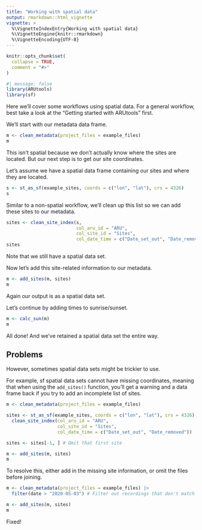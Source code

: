 ```yaml
---
title: "Working with spatial data"
output: rmarkdown::html_vignette
vignette: >
  %\VignetteIndexEntry{Working with spatial data}
  %\VignetteEngine{knitr::rmarkdown}
  %\VignetteEncoding{UTF-8}
---
```


```r
knitr::opts_chunk$set(
  collapse = TRUE,
  comment = "#>"
)
```

```r
#| message: false
library(ARUtools)
library(sf)
```

Here we'll cover some workflows using spatial data. For a general workflow, best
take a look at the "Getting started with ARUtools" first.


We'll start with our metadata data frame.

```r
m <- clean_metadata(project_files = example_files)
m
```

This isn't spatial because we don't actually know where the sites are located.
But our next step is to get our site coordinates.

Let's assume we have a spatial data frame containing our sites and where they 
are located.
```r
s <- st_as_sf(example_sites, coords = c("lon", "lat"), crs = 4326)
s
```

Similar to a non-spatial workflow, we'll clean up this list so we can add these sites to our metadata.

```r
sites <- clean_site_index(s, 
                          col_aru_id = "ARU", 
                          col_site_id = "Sites", 
                          col_date_time = c("Date_set_out", "Date_removed"))
sites
```

Note that we still have a spatial data set.

Now let's add this site-related information to our metadata.

```r
m <- add_sites(m, sites)
m
```

Again our output is as a spatial data set.

Let's continue by adding times to sunrise/sunset.
```r
m <- calc_sun(m)
m
```

All done! And we've retained a spatial data set the entire way.

## Problems
However, sometimes spatial data sets might be trickier to use.

For example, sf spatial data sets cannot have missing coordinates, meaning
that when using the `add_sites()` function, you'll get a warning and a data frame
back if you try to add an incomplete list of sites.

```r
m <- clean_metadata(project_files = example_files)

sites <- st_as_sf(example_sites, coords = c("lon", "lat"), crs = 4326) |>
  clean_site_index(col_aru_id = "ARU", 
                   col_site_id = "Sites", 
                   col_date_time = c("Date_set_out", "Date_removed"))

sites <- sites[-1, ] # Omit that first site

m <- add_sites(m, sites)
m
```

To resolve this, either add in the missing site information, 
or omit the files before joining.


```r
m <- clean_metadata(project_files = example_files) |>
  filter(date > "2020-05-03") # Filter out recordings that don't match a site

m <- add_sites(m, sites)
m
```

Fixed!

